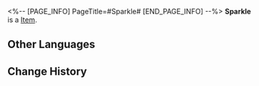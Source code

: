 <%-- [PAGE_INFO]
PageTitle=#Sparkle#
[END_PAGE_INFO] --%>
{{Item Infobox
|title       = Sparkle
|id          = 223002
|image       = Dreamscape Pass Sticker Sparkle.png
|type        = 
|invCategory = 
|rarity      = 4
|effect      = Digital stickers that can be used to decorate the pages of the Dreamtour Handbook. They come in many different styles.
|description = 
|source1     = After everything has concluded, return to where you were pranked by the Fool
}}
{{Description|1=Even if your body is *broken apart*, make sure you have a smile on your face~}}
'''Sparkle''' is a [[Item]].

==Other Languages==
{{Other Languages
|en   = Sparkle
|zhs  = 花火
|zht  = 花火
|ja   = 花火
|ko   = 스파클
|es   = Sparkle
|fr   = Sparkle
|ru   = Искорка
|th   = Sparkle
|vi   = Sparkle
|de   = Sparkle
|id   = Sparkle
|pt   = Sparkle
}}

==Change History==
{{Change History|2.0}}